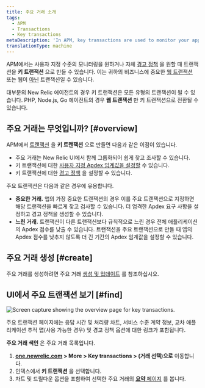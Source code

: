 ```yaml
---
title: 주요 거래 소개
tags:
  - APM
  - Transactions
  - Key transactions
metaDescription: 'In APM, key transactions are used to monitor your application''''s important or unique transactions and processes.'
translationType: machine
---
```



APM에서는 사용자 지정 수준의 모니터링을 원하거나 자체 [경고 정책](/docs/apm/transactions/key-transactions/view-key-transactions-alert-information) 을 원할 때 트랜잭션을 **키 트랜잭션** 으로 만들 수 있습니다. 이는 귀하의 비즈니스에 중요한 [웹 트랜잭션](/docs/using-new-relic/welcome-new-relic/getting-started/glossary#transaction) 또는 웹이 [아닌](/docs/using-new-relic/welcome-new-relic/getting-started/glossary#non-web-transaction) 트랜잭션일 수 있습니다.

대부분의 New Relic 에이전트의 경우 키 트랜잭션은 모든 유형의 트랜잭션이 될 수 있습니다. PHP, Node.js, Go 에이전트의 경우 **웹 트랜잭션** 만 키 트랜잭션으로 전환될 수 있습니다.

## 주요 거래는 무엇입니까? [#overview]

APM에서 [트랜잭션](/docs/apm/transactions/intro-transactions/transactions-new-relic-apm) 을 **키 트랜잭션** 으로 만들면 다음과 같은 이점이 있습니다.

* 주요 거래는 New Relic UI에서 함께 그룹화되어 쉽게 찾고 조사할 수 있습니다.
* 키 트랜잭션에 대한 [사용자 지정 Apdex 임계값을 설정할](/docs/apm/transactions/key-transactions/create-key-transactions#apdex) 수 있습니다.
* 키 트랜잭션에 대한 [경고 정책](/docs/apm/transactions/key-transactions/view-key-transactions-alert-information) 을 설정할 수 있습니다.

주요 트랜잭션은 다음과 같은 경우에 유용합니다.

* **중요한 거래.** 앱의 가장 중요한 트랜잭션의 경우 이를 주요 트랜잭션으로 지정하면 해당 트랜잭션을 빠르게 찾고 검사할 수 있습니다. 더 엄격한 Apdex 요구 사항을 설정하고 경고 정책을 생성할 수 있습니다.
* **느린 거래.** 트랜잭션이 다른 트랜잭션보다 규칙적으로 느린 경우 전체 애플리케이션의 Apdex 점수를 낮출 수 있습니다. 트랜잭션을 주요 트랜잭션으로 만들 때 앱의 Apdex 점수를 낮추지 않도록 더 긴 기간의 Apdex 임계값을 설정할 수 있습니다.

## 주요 거래 생성 [#create]

주요 거래를 생성하려면 주요 거래 [생성 및 업데이트](/docs/apm/transactions/key-transactions/create-update-key-transactions) 를 참조하십시오.

## UI에서 주요 트랜잭션 보기 [#find]

<img
  title="key-trx-overview.png"
  alt="Screen capture showing the overview page for key transactions."
  src={keyTrxOverview}
/>

<figcaption>
  주요 트랜잭션 페이지에는 응답 시간 및 처리량 차트, 서비스 수준 계약 정보, 교차 애플리케이션 추적 맵(사용 가능한 경우) 및 경고 정책 옵션에 대한 링크가 포함됩니다.
</figcaption>

**주요 거래 색인** 은 주요 거래 목록입니다.

1. **[one.newrelic.com](https://one.newrelic.com/all-capabilities) > More > Key transactions > (거래 선택)으로** 이동합니다.
2. 인덱스에서 **키 트랜잭션** 을 선택합니다.
3. 차트 및 드릴다운 옵션을 포함하여 선택한 주요 거래의 [**요약** 페이지](/docs/apm/transactions/key-transactions/viewing-key-transactions) 를 봅니다.